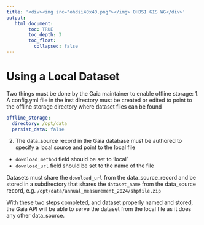 ```yaml
---
title: '<div><img src="ohdsi40x40.png"></img> OHDSI GIS WG</div>'
output:
   html_document:
        toc: TRUE
        toc_depth: 3
        toc_float:
          collapsed: false
---
```


# **Using a Local Dataset**

Two things must be done by the Gaia maintainer to enable offline storage:
1. A config.yml file in the inst directory must be created or edited to point to the offline storage directory where dataset files can be found
```yml
offline_storage:
  directory: /opt/data
  persist_data: false
```
2. The data_source record in the Gaia database must be authored to specify a local source and point to the local file
- `download_method` field should be set to 'local'
- `download_url` field should be set to the name of the file

Datasets must share the `download_url` from the data_source_record and be stored in a subdirectory that shares the `dataset_name` from the data_source record, e.g. `/opt/data/annual_measurement_2024/shpfile.zip`

With these two steps completed, and dataset properly named and stored, the Gaia API will be able to serve the dataset from the local file as it does any other data_source.
